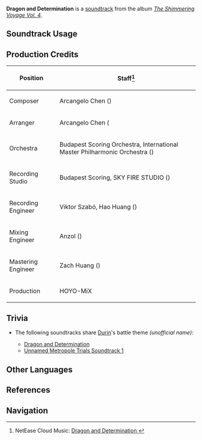 {{Soundtrack Infobox
|image          = The Shimmering Voyage Vol 4.png
|album          = The Shimmering Voyage Vol. 4
|disc           = 3
|number         = 66
|featured       = 
|featured2      = 
|featured3      = 
|featured_disc  = 
|featured_disc2 = 
|featured_disc3 = 
|youtube_id     = RUGxkmfBnNo
|spotify_id     = 49vbJqkghyuAY7jhfCBQo4
|previous       = Astral Yearning
|next           = Night of the Sacred Flame
}}
'''Dragon and Determination''' is a [[soundtrack]] from the album ''[[The Shimmering Voyage Vol. 4]]''.

==Soundtrack Usage==
{{Soundtrack Usage
|location          = 
|quest             = 
|domain            = Until the End of the World (Domain)//final battle against [[Mini Durin|Durin]]
|eventgameplay     = 
|special_displayed = 
|special           = 
|teapot            = 
|mediaoriginal     =
}}
<!--
==Other Arrangements==
{{Files by Category Gallery|Media Using an Unreleased Arrangement of {{subst:#titleparts:{{subst:PAGENAME}}}} Soundtrack}}
-->
==Production Credits==
{| class="wikitable"
! Position
! Staff<ref>NetEase Cloud Music: [https://music.163.com/#/song?id=2613484757 Dragon and Determination {{zh|龙与勇者的决意}}]</ref>
|-
! Composer
| Arcangelo Chen ({{zh|陈子敏}})
|-
! Arranger
| Arcangelo Chen ({{zh|陈子敏}}
|-
! Orchestra
| Budapest Scoring Orchestra, International Master Philharmonic Orchestra ({{zh|国际首席爱乐乐团}})
|-
! Recording Studio
| Budapest Scoring, SKY FIRE STUDIO ({{zh|九紫天诚录音棚}})
|-
! Recording Engineer
| Viktor Szabó, Hao Huang ({{zh|黄浩}})
|-
! Mixing Engineer
| Anzol ({{zh|鸦雀有声}})
|-
! Mastering Engineer
| Zach Huang ({{zh|黄巍}})
|-
! Production
| HOYO-MiX
|}

<!--
==Gallery==
<gallery>
</gallery>
-->
==Trivia==
* <section begin="SimulankaDurinBattleTheme" />The following soundtracks share [[Mini Durin|Durin]]'s battle theme ''(unofficial name)'':
** [[Dragon and Determination]]
** [[Unnamed Metropole Trials Soundtrack 1]]<section end="SimulankaDurinBattleTheme" />

==Other Languages==
{{Other Languages
|en      = Dragon and Determination
|zhs     = 
|zhs_rm  = 
|zht     = 
|zht_rm  = 
|zh_tl   = 
|ja      = 
|ja_rm   = 
|ja_tl   = 
}}

==References==
{{Reflist}}

==Navigation==
{{Soundtrack Navbox|The Shimmering Voyage|4}}